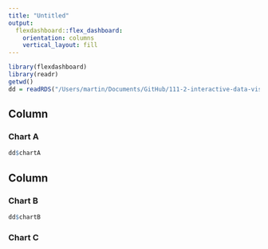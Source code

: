 ```yaml
---
title: "Untitled"
output: 
  flexdashboard::flex_dashboard:
    orientation: columns
    vertical_layout: fill
---
```


```r
library(flexdashboard)
library(readr)
getwd()
dd = readRDS("/Users/martin/Documents/GitHub/111-2-interactive-data-visualizations/dashboardInfo.Rds")

```

Column {data-width=650}
-----------------------------------------------------------------------

### Chart A

```r
dd$chartA
```

Column {data-width=350}
-----------------------------------------------------------------------

### Chart B

```r
dd$chartB
```

### Chart C

```r

```

